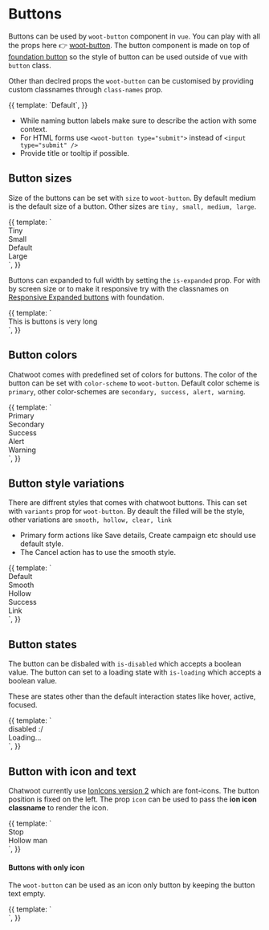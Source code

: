 

<Meta title="Styleguide/Buttons" />

# Buttons

Buttons can be used by `woot-button` component in `vue`. You can play with all the props here 👉 [woot-button](/story/components-button--primary). The button component is made on top of [foundation button](https://get.foundation/sites/docs/button.html)
so the style of button can be used outside of vue with `button` class.

Other than declred props the `woot-button` can be customised by providing custom classnames through `class-names` prop.

<Story name="default">
  {{
    template: `<woot-button size="" title="Press me">Default</woot-button>`,
  }}
</Story>

- While naming button labels make sure to describe the action with some context.
- For HTML forms use `<woot-button type="submit">` instead of `<input type="submit" />`
- Provide title or tooltip if possible.

## Button sizes

Size of the buttons can be set with `size` to `woot-button`. By default medium is the default size of a button. Other sizes are `tiny, small, medium, large`.

<Canvas>
  <Story name="sizes">
    {{
      template: `<div class="row">
          <div class="margin-horizontal-2">
              <woot-button size="tiny">Tiny</woot-button> 
          </div>
          <div class="margin-horizontal-2">
              <woot-button size="small">Small</woot-button> 
          </div>
          <div class="margin-horizontal-2">
              <woot-button size="">Default</woot-button> 
          </div>
          <div class="margin-horizontal-2">
              <woot-button size="large">Large</woot-button> 
          </div>
        </div>`,
    }}
  </Story>
</Canvas>

Buttons can expanded to full width by setting the `is-expanded` prop. For with by screen size or to make it responsive try with the classnames on
[Responsive Expanded buttons](https://get.foundation/sites/docs/button.html#responsive-expanded-buttons) with foundation.

<Canvas>
  <Story name="expanded">
    {{
      template: `<div class="row">
          <div class="columns">
              <woot-button size="large" is-expanded title="Micheal Scott said the rest">This is buttons is very long</woot-button> 
          </div>
        </div>`,
    }}
  </Story>
</Canvas>

## Button colors

Chatwoot comes with predefined set of colors for buttons. The color of the button can be set with `color-scheme` to `woot-button`.
Default color scheme is `primary`, other color-schemes are `secondary, success, alert, warning`.

<Canvas>
  <Story name="colors">
    {{
      template: `<div class="row">
          <div class="margin-horizontal-2">
              <woot-button >Primary</woot-button> 
          </div>
          <div class="margin-horizontal-2">
              <woot-button color-scheme="secondary">Secondary</woot-button> 
          </div>
          <div class="margin-horizontal-2">
              <woot-button color-scheme="success">Success</woot-button> 
          </div>
          <div class="margin-horizontal-2">
              <woot-button color-scheme="alert">Alert</woot-button> 
          </div>
          <div class="margin-horizontal-2">
              <woot-button color-scheme="warning">Warning</woot-button> 
          </div>
        </div>`,
    }}
  </Story>
</Canvas>

## Button style variations

There are diffrent styles that comes with chatwoot buttons. This can set with `variants` prop for `woot-button`. By deault the filled will be the style, other variations are `smooth, hollow, clear, link`

- Primary form actions like Save details, Create campaign etc should use default style.
- The Cancel action has to use the smooth style.

<Canvas>
  <Story name="variants">
    {{
      template: `<div class="row">
          <div class="margin-horizontal-2">
              <woot-button >Default</woot-button> 
          </div>
          <div class="margin-horizontal-2">
              <woot-button variant="smooth" color-scheme="alert">Smooth</woot-button> 
          </div>
          <div class="margin-horizontal-2">
              <woot-button color-scheme="secondary" variant="hollow">Hollow</woot-button> 
          </div>
          <div class="margin-horizontal-2">
              <woot-button color-scheme="success" variant="clear">Success</woot-button> 
          </div>
          <div class="margin-horizontal-2">
              <woot-button color-scheme="alert" variant="link">Link</woot-button> 
          </div>
        </div>`,
    }}
  </Story>
</Canvas>

## Button states

The button can be disbaled with `is-disabled` which accepts a boolean value. The button can set to a loading state with `is-loading` which accepts a boolean value.

These are states other than the default interaction states like hover, active, focused.

<Canvas>
  <Story name="states">
    {{
      template: `<div class="row">
          <div class="margin-horizontal-2">
              <woot-button color-scheme="alert" is-disabled>disabled :/</woot-button> 
          </div>
          <div class="margin-horizontal-2">
              <woot-button variant="smooth" color-scheme="primary" is-loading>Loading...</woot-button> 
          </div>
        </div>`,
    }}
  </Story>
</Canvas>

## Button with icon and text

Chatwoot currently use [IonIcons version 2](https://ionic.io/ionicons/v2) which are font-icons. The button position is fixed on the left.
The prop `icon` can be used to pass the **ion icon classname** to render the icon.

<Canvas>
  <Story name="icons">
    {{
      template: `<div class="row">
          <div class="margin-horizontal-2">
              <woot-button color-scheme="alert" icon="ion-stop">Stop</woot-button> 
          </div>
          <div class="margin-horizontal-2">
              <woot-button icon="ion-person" variant="hollow">Hollow man</woot-button>
          </div>
        </div>`,
    }}
  </Story>
</Canvas>

#### Buttons with only icon

The `woot-button` can be used as an icon only button by keeping the button text empty.

<Canvas>
  <Story name="icononly">
    {{
      template: `<div class="row">
          <div class="margin-horizontal-2">
              <woot-button color-scheme="success" icon="ion-plus" size="tiny"></woot-button> 
          </div>
          <div class="margin-horizontal-2">
              <woot-button color-scheme="secondary" icon="ion-plus" size="small" variant="smooth"></woot-button>
          </div>
          <div class="margin-horizontal-2">
              <woot-button icon="ion-plus" variant="hollow"></woot-button>
          </div>
        </div>`,
    }}
  </Story>
</Canvas>
